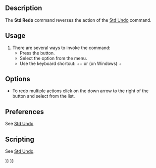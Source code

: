 <languages/>
<translate>

<!--T:8-->
{{Docnav
|[[Std_Undo|Undo]]
|[[Std_Cut|Cut]]
|[[Std_Edit_Menu|Std Edit Menu]]
|IconL=Std_Undo.svg
|IconR=Std_Cut.svg
|IconC=Freecad.svg
}}

<!--T:1-->
{{GuiCommand
|Name=Std Redo
|MenuLocation=Edit → Redo
|Workbenches=All
|Shortcut={{KEY|Ctrl}}+{{KEY|Shift}}+{{KEY|Z}} or {{KEY|Ctrl}}+{{KEY|Y}}
|SeeAlso=[[Std_Undo|Std Undo]]
}}

==Description== <!--T:13--> 

<!--T:2-->
The '''Std Redo''' command reverses the action of the [[Std_Undo|Std Undo]] command.

==Usage== <!--T:3-->

<!--T:6-->
# There are several ways to invoke the command:
#* Press the {{Button|[[Image:Std_Redo.svg|16px]] [[Std_Redo|Redo]]}} button.
#* Select the {{MenuCommand|Edit → [[Image:Std_Redo.svg|16px]] Redo}} option from the menu.
#* Use the keyboard shortcut: {{KEY|Ctrl}}+{{KEY|Shift}}+{{KEY|Z}} or (on Windows) {{KEY|Ctrl}}+{{KEY|Y}}

==Options== <!--T:14-->

<!--T:15-->
* To redo multiple actions click on the down arrow to the right of the {{Button|[[Image:Std_Redo.svg|16px]] [[Std_Redo|Redo]]}} button and select from the list.

==Preferences== <!--T:16-->

<!--T:21-->
See [[Std_Undo#Preferences|Std Undo]].

==Scripting== <!--T:18-->

<!--T:22-->
See [[Std_Undo#Scripting|Std Undo]].


<!--T:9-->
{{Docnav
|[[Std_Undo|Undo]]
|[[Std_Cut|Cut]]
|[[Std_Edit_Menu|Std Edit Menu]]
|IconL=Std_Undo.svg
|IconR=Std_Cut.svg
|IconC=Freecad.svg
}}

</translate>
{{Std_Base_navi{{#translation:}}}}
{{Userdocnavi{{#translation:}}}}